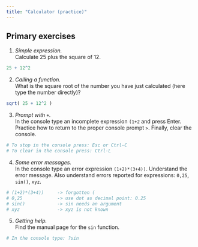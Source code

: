 ```yaml
---
title: "Calculator (practice)"
---
```


## Primary exercises

1. *Simple expression.*  
Calculate 25 plus the square of 12.

```r
25 + 12^2
```

2. *Calling a function.*  
What is the square root of the number you have just calculated (here type the number directly)?

```r
sqrt( 25 + 12^2 )
```

3. *Prompt with `+`.*  
In the console type an incomplete expression `(1+2` and press Enter. Practice how to return to the proper console prompt `>`. Finally, clear the console.

```r
# To stop in the console press: Esc or Ctrl-C
# To clear in the console press: Ctrl-L
```

4. *Some error messages.*  
In the console type an error expression `(1+2)*(3+4))`. Understand the error message. Also understand errors reported for expressions: `0,25`, `sin()`, `xyz`.

```r
# (1+2)*(3+4))     -> forgotten (
# 0,25             -> use dot as decimal point: 0.25
# sin()            -> sin needs an argument
# xyz              -> xyz is not known
```

5. *Getting help.*  
Find the manual page for the `sin` function.

```r
# In the console type: ?sin
```

